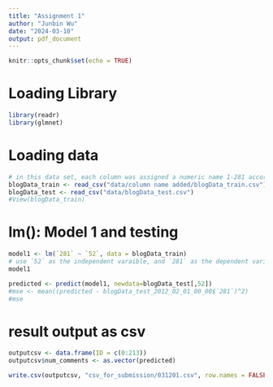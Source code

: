 ```yaml
---
title: "Assignment 1"
author: "Junbin Wu"
date: "2024-03-10"
output: pdf_document
---
```


```r
knitr::opts_chunk$set(echo = TRUE)
```

# Loading Library
```r
library(readr)
library(glmnet)
```

# Loading data
```r
# in this data set, each column was assigned a numeric name 1-281 according to the dataset website.
blogData_train <- read_csv("data/column name added/blogData_train.csv")
blogData_test <- read_csv("data/blogData_test.csv")
#View(blogData_train)
```

# lm(): Model 1 and testing
```r

model1 <- lm(`281` ~ `52`, data = blogData_train)
# use `52` as the independent varaible, and `281` as the dependent variable.
model1
```

```r
predicted <- predict(model1, newdata=blogData_test[,52])
#mse <- mean((predicted - blogData_test_2012_02_01_00_00$`281`)^2)
#mse
```

# result output as csv
```r

outputcsv <- data.frame(ID = c(0:213))
outputcsv$num_comments <- as.vector(predicted)

write.csv(outputcsv, "csv_for_submission/031201.csv", row.names = FALSE)

```






